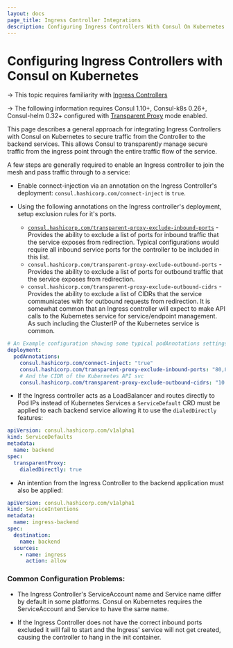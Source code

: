 ```yaml
---
layout: docs
page_title: Ingress Controller Integrations
description: Configuring Ingress Controllers With Consul On Kubernetes
---
```


# Configuring Ingress Controllers with Consul on Kubernetes

-> This topic requires familiarity with [Ingress Controllers](https://kubernetes.io/docs/concepts/services-networking/ingress-controllers/)

-> The following information requires Consul 1.10+, Consul-k8s 0.26+, Consul-helm 0.32+ configured with
[Transparent Proxy](/docs/connect/transparent-proxy) mode enabled.

This page describes a general approach for integrating Ingress Controllers with Consul on Kubernetes to secure traffic from the Controller
to the backend services. This allows Consul to transparently manage secure traffic from the ingress point through the entire traffic flow of the service.

A few steps are generally required to enable an Ingress controller to join the mesh and pass traffic through to a service:

* Enable connect-injection via an annotation on the Ingress Controller's deployment: `consul.hashicorp.com/connect-inject` is `true`.

* Using the following annotations on the Ingress controller's deployment, setup exclusion rules for it's ports.
  * [`consul.hashicorp.com/transparent-proxy-exclude-inbound-ports`](https://www.consul.io/docs/k8s/connect#consul-hashicorp-com-transparent-proxy-exclude-inbound-ports) - Provides the ability to exclude a list of ports for
inbound traffic that the service exposes from redirection. Typical configurations would require all inbound service ports
for the controller to be included in this list.
  * `consul.hashicorp.com/transparent-proxy-exclude-outbound-ports` - Provides the ability to exclude a list of ports for
outbound traffic that the service exposes from redirection.
  * `consul.hashicorp.com/transparent-proxy-exclude-outbound-cidrs` - Provides the ability to exclude a list of CIDRs that
the service communicates with for outbound requests from redirection. It is somewhat common that an Ingress controller
will expect to make API calls to the Kubernetes service for service/endpoint management. As such including the ClusterIP of the
Kubernetes service is common.

```yaml
# An Example configuration showing some typical podAnnotations settings
deployment:
  podAnnotations:
    consul.hashicorp.com/connect-inject: "true"
    consul.hashicorp.com/transparent-proxy-exclude-inbound-ports: "80,8000,9000,8443"
    # And the CIDR of the Kubernetes API svc
    consul.hashicorp.com/transparent-proxy-exclude-outbound-cidrs: "10.108.0.1/32"
```

* If the Ingress controller acts as a LoadBalancer and routes directly to Pod IPs instead of Kubernetes Services a `ServiceDefault` CRD
must be applied to each backend service allowing it to use the `dialedDirectly` features:

```yaml
apiVersion: consul.hashicorp.com/v1alpha1
kind: ServiceDefaults
metadata:
  name: backend
spec:
  transparentProxy:
    dialedDirectly: true
```

* An intention from the Ingress Controller to the backend application must also be applied:

```yaml
apiVersion: consul.hashicorp.com/v1alpha1
kind: ServiceIntentions
metadata:
  name: ingress-backend
spec:
  destination:
    name: backend
  sources:
    - name: ingress
      action: allow
```

### Common Configuration Problems:
- The Ingress Controller's ServiceAccount name and Service name differ by default in some platforms. Consul on Kubernetes requires the
ServiceAccount and Service to have the same name.

- If the Ingress Controller does not have the correct inbound ports excluded it will fail to start and the Ingress'
service will not get created, causing the controller to hang in the init container.
